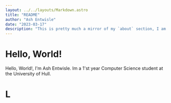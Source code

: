 ```yaml
---
layout: ../../layouts/Markdown.astro
title: "README"
author: "Ash Entwisle"
date: "2023-03-17"
description: "This is pretty much a mirror of my `about` section, I am only putting this here as a proof of concept for the blog to see if it actually works."
---
```


# Hello, World!

Hello, World!, I'm Ash Entwisle. Im a 1'st year Computer Science student at the University of Hull. 


# L
